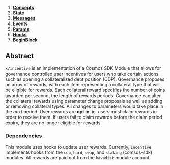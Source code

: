


1. **[Concepts](01_concepts.md)**
2. **[State](02_state.md)**
3. **[Messages](03_messages.md)**
4. **[Events](04_events.md)**
5. **[Params](05_params.md)**
6. **[Hooks](06_hooks.md)**
7. **[BeginBlock](07_begin_block.md)**

## Abstract

`x/incentive` is an implementation of a Cosmos SDK Module that allows for governance controlled user incentives for users who take certain actions, such as opening a collateralized debt position (CDP). Governance proposes an array of rewards, with each item representing a collateral type that will be eligible for rewards. Each collateral reward specifies the number of coins awarded per second, the length of rewards periods. Governance can alter the collateral rewards using parameter change proposals as well as adding or removing collateral types. All changes to parameters would take place in the _next_ period. User rewards are __opt in__, ie. users must claim rewards in order to receive them. If users fail to claim rewards before the claim period expiry, they are no longer eligible for rewards.

### Dependencies

This module uses hooks to update user rewards. Currently, `incentive` implements hooks from the `cdp`, `hard`, `swap`, and `staking` (comsos-sdk) modules. All rewards are paid out from the `kavadist` module account.

